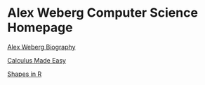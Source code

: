 # Alex Weberg Computer Science Homepage


[Alex Weberg Biography](http://aweberg.github.io/CS121-Work/Day-01/biography.html)

[Calculus Made Easy](http://aweberg.github.io/CS121-Work/Day-01/equations.html)

[Shapes in R](http://aweberg.github.io/CS121-Work/Day-03/Shapes.html)




